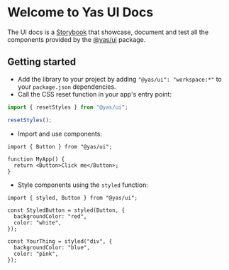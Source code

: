 
<Meta title="Yas UI" />

# Welcome to Yas UI Docs

The UI docs is a [Storybook](https://storybook.js.org/) that showcase,
document and test all the components provided by the [@yas/ui](https://github.com/YasAB/@yas/turbo/tree/main/packages/@yas/ui) package.

## Getting started

- Add the library to your project by adding `"@yas/ui": "workspace:*"` to your `package.json` dependencies.
- Call the CSS reset function in your app's entry point:

```typescript
import { resetStyles } from "@yas/ui";

resetStyles();
```

- Import and use components:

```tsx
import { Button } from "@yas/ui";

function MyApp() {
  return <Button>Click me</Button>;
}
```

- Style components using the `styled` function:

```tsx
import { styled, Button } from "@yas/ui";

const StyledButton = styled(Button, {
  backgroundColor: "red",
  color: "white",
});

const YourThing = styled("div", {
  backgroundColor: "blue",
  color: "pink",
});
```
